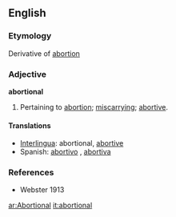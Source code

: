 ==English==
===Etymology===
Derivative of [[abortion]]

===Adjective===
'''abortional'''
#Pertaining to [[abortion]]; [[miscarrying]]; [[abortive]].

====Translations====
*[[Interlingua]]: abortional, [[abortive]]
*Spanish: [[abortivo]] {{m}}, [[abortiva]] {{f}}

===References===
*Webster 1913

[[ar:Abortional]]
[[it:abortional]]